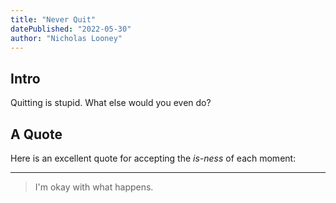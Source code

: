 ```yaml
---
title: "Never Quit"
datePublished: "2022-05-30"
author: "Nicholas Looney"
---
```


## Intro
Quitting is stupid. What else would you even do?

## A Quote
Here is an excellent quote for accepting the *is-ness* of each moment: 
***
> I'm okay with what happens.
